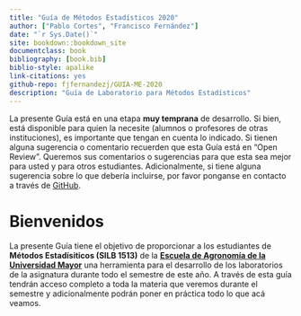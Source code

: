 ```yaml
--- 
title: "Guía de Métodos Estadísticos 2020"
author: ["Pablo Cortes", "Francisco Fernández"]    
date: "`r Sys.Date()`"  
site: bookdown::bookdown_site
documentclass: book
bibliography: [book.bib]
biblio-style: apalike
link-citations: yes
github-repo: fjfernandezj/GUIA-ME-2020
description: "Guía de Laboratorio para Métodos Estadísticos"
---
```


::: {.infobox .caution data-latex="{caution}"}
La presente Guía está en una etapa **muy temprana** de desarrollo. Si bien, está disponible para quien la necesite (alumnos o profesores de otras instituciones), es importante que tengan en cuenta lo indicado. Si tienen alguna sugerencia o comentario recuerden que esta Guía está en "Open Review". Queremos sus comentarios o sugerencias para que esta sea mejor para usted y para otros estudiantes. Adicionalmente, si tiene alguna sugerencia sobre lo que debería incluirse, por favor ponganse en contacto a través de [GitHub](https://github.com/fjfernandezj/GUIA-ME-2020/issues/new).
:::


# Bienvenidos {-}

La presente Guía tiene el objetivo de proporcionar a los estudiantes de **Métodos Estadísiticos (SILB 1513)** de la [**Escuela de Agronomía de la Universidad Mayor**](https://www.umayor.cl/um/carreras/agronomia-santiago/10000) una herramienta para el desarrollo de los laboratorios de la asignatura durante todo el semestre de este año. A través de esta guía tendrán acceso completo a toda la materia que veremos durante el semestre y adicionalmente podrán poner en práctica todo lo que acá veamos.

 

